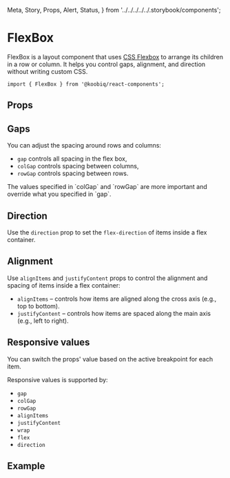   Meta,
  Story,
  Props,
  Alert,
  Status,
} from '../../../../../.storybook/components';


<Meta of={Stories} />

# FlexBox

<Status variant="stable" />

FlexBox is a layout component that uses [CSS Flexbox](https://developer.mozilla.org/en-US/docs/Web/CSS/CSS_flexible_box_layout/Basic_concepts_of_flexbox) to arrange its children in a row or column.
It helps you control gaps, alignment, and direction without writing custom CSS.

```tsx
import { FlexBox } from '@koobiq/react-components';
```

<Story of={Stories.Base} />

## Props

<Props />

## Gaps

You can adjust the spacing around rows and columns:

- `gap` controls all spacing in the flex box,
- `colGap` controls spacing between columns,
- `rowGap` controls spacing between rows.

<Alert status="info">
  The values specified in `colGap` and `rowGap` are more important and override
  what you specified in `gap`.
</Alert>

<Story of={Stories.Gap} />

## Direction

Use the `direction` prop to set the `flex-direction` of items inside a flex container.

<Story of={Stories.Direction} />

## Alignment

Use `alignItems` and `justifyContent` props to control the alignment and spacing of items inside a flex container:

- `alignItems` – controls how items are aligned along the cross axis (e.g., top to bottom).
- `justifyContent` – controls how items are spaced along the main axis (e.g., left to right).

<Story of={Stories.Alignment} />

## Responsive values

You can switch the props' value based on the active breakpoint for each item.

<Story of={Stories.ResponsiveValues} />

Responsive values is supported by:

- `gap`
- `colGap`
- `rowGap`
- `alignItems`
- `justifyContent`
- `wrap`
- `flex`
- `direction`

## Example

<Story of={Stories.Example} />
